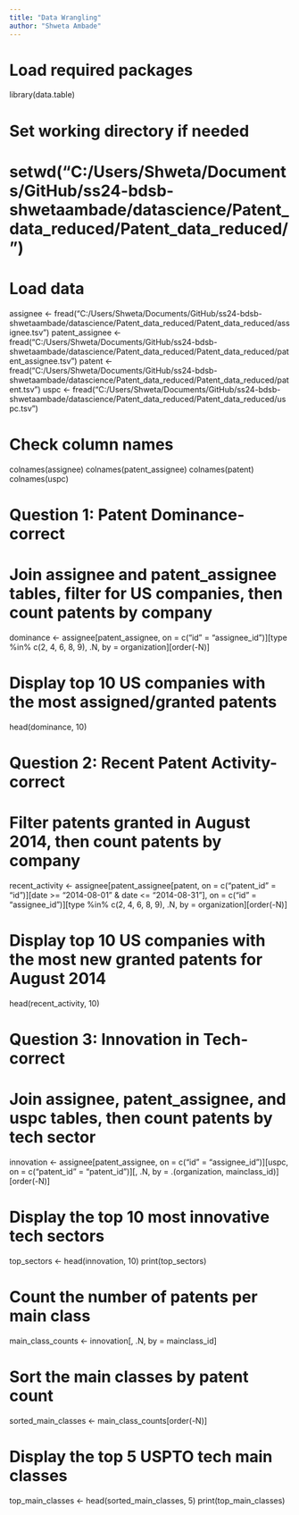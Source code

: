 ```yaml
---
title: "Data Wrangling"
author: "Shweta Ambade"
---
```


# Load required packages
library(data.table)

# Set working directory if needed
# setwd("C:/Users/Shweta/Documents/GitHub/ss24-bdsb-shwetaambade/datascience/Patent_data_reduced/Patent_data_reduced/")


# Load data
assignee <- fread("C:/Users/Shweta/Documents/GitHub/ss24-bdsb-shwetaambade/datascience/Patent_data_reduced/Patent_data_reduced/assignee.tsv")
patent_assignee <- fread("C:/Users/Shweta/Documents/GitHub/ss24-bdsb-shwetaambade/datascience/Patent_data_reduced/Patent_data_reduced/patent_assignee.tsv")
patent <- fread("C:/Users/Shweta/Documents/GitHub/ss24-bdsb-shwetaambade/datascience/Patent_data_reduced/Patent_data_reduced/patent.tsv")
uspc <- fread("C:/Users/Shweta/Documents/GitHub/ss24-bdsb-shwetaambade/datascience/Patent_data_reduced/Patent_data_reduced/uspc.tsv")


# Check column names
colnames(assignee)
colnames(patent_assignee)
colnames(patent)
colnames(uspc)



# Question 1: Patent Dominance- correct
# Join assignee and patent_assignee tables, filter for US companies, then count patents by company
dominance <- assignee[patent_assignee, on = c("id" = "assignee_id")][type %in% c(2, 4, 6, 8, 9), .N, by = organization][order(-N)]

# Display top 10 US companies with the most assigned/granted patents
head(dominance, 10)



# Question 2: Recent Patent Activity-correct
# Filter patents granted in August 2014, then count patents by company
recent_activity <- assignee[patent_assignee[patent, on = c("patent_id" = "id")][date >= "2014-08-01" & date <= "2014-08-31"], on = c("id" = "assignee_id")][type %in% c(2, 4, 6, 8, 9), .N, by = organization][order(-N)]

# Display top 10 US companies with the most new granted patents for August 2014
head(recent_activity, 10)


# Question 3: Innovation in Tech-correct
# Join assignee, patent_assignee, and uspc tables, then count patents by tech sector
innovation <- assignee[patent_assignee, on = c("id" = "assignee_id")][uspc, on = c("patent_id" = "patent_id")][, .N, by = .(organization, mainclass_id)][order(-N)]

# Display the top 10 most innovative tech sectors
top_sectors <- head(innovation, 10)
print(top_sectors)

# Count the number of patents per main class
main_class_counts <- innovation[, .N, by = mainclass_id]

# Sort the main classes by patent count
sorted_main_classes <- main_class_counts[order(-N)]

# Display the top 5 USPTO tech main classes
top_main_classes <- head(sorted_main_classes, 5)
print(top_main_classes)



